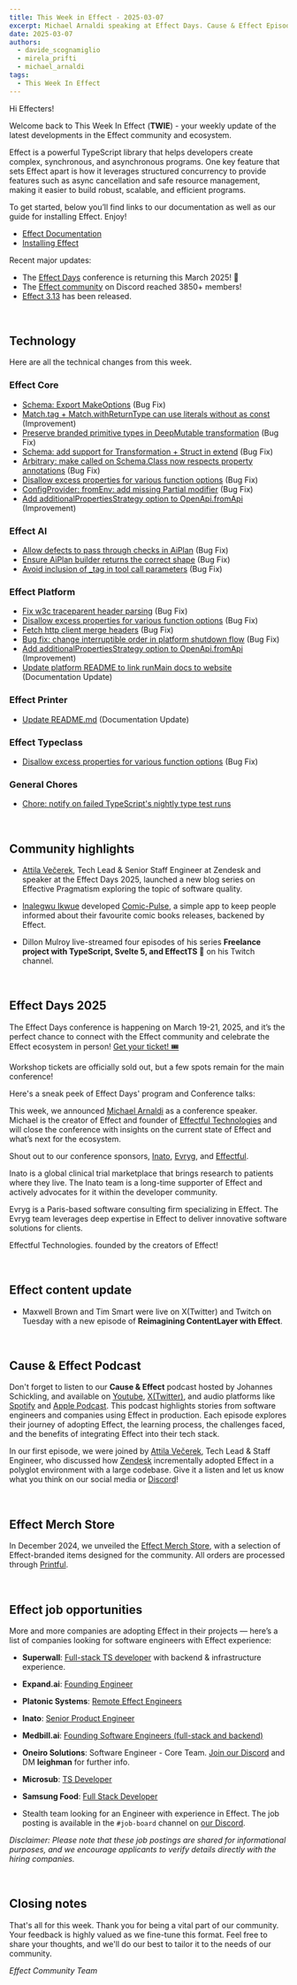 ```yaml
---
title: This Week in Effect - 2025-03-07
excerpt: Michael Arnaldi speaking at Effect Days. Cause & Effect Episode 2 Release. Technical updates in Effect.
date: 2025-03-07
authors:
  - davide_scognamiglio
  - mirela_prifti
  - michael_arnaldi
tags:
  - This Week In Effect
---
```



Hi Effecters!

Welcome back to This Week In Effect (**TWIE**) - your weekly update of the latest developments in the Effect community and ecosystem.

Effect is a powerful TypeScript library that helps developers create complex, synchronous, and asynchronous programs. One key feature that sets Effect apart is how it leverages structured concurrency to provide features such as async cancellation and safe resource management, making it easier to build robust, scalable, and efficient programs.

To get started, below you’ll find links to our documentation as well as our guide for installing Effect. Enjoy!

- [Effect Documentation](/docs/getting-started/introduction/)
- [Installing Effect](/docs/getting-started/installation/)

Recent major updates:

- The [Effect Days](https://effect.website/events/effect-days) conference is returning this March 2025! 🎉
- The [Effect community](https://discord.gg/effect-ts) on Discord reached 3850+ members!
- [Effect 3.13](https://effect.website/blog/releases/effect/313) has been released.

&nbsp;
## Technology

Here are all the technical changes from this week.

### Effect Core
- [Schema: Export MakeOptions](https://github.com/Effect-TS/effect/pull/4533) (Bug Fix)
- [Match.tag + Match.withReturnType can use literals without as const](https://github.com/Effect-TS/effect/pull/4530) (Improvement)
- [Preserve branded primitive types in DeepMutable transformation](https://github.com/Effect-TS/effect/pull/4543) (Bug Fix)
- [Schema: add support for Transformation + Struct in extend](https://github.com/Effect-TS/effect/pull/4546) (Bug Fix)
- [Arbitrary: make called on Schema.Class now respects property annotations](https://github.com/Effect-TS/effect/pull/4551) (Bug Fix)
- [Disallow excess properties for various function options](https://github.com/Effect-TS/effect/pull/4541) (Bug Fix)
- [ConfigProvider: fromEnv: add missing Partial modifier](https://github.com/Effect-TS/effect/pull/4554) (Bug Fix)
- [Add additionalPropertiesStrategy option to OpenApi.fromApi](https://github.com/Effect-TS/effect/pull/4540) (Improvement)

### Effect AI
- [Allow defects to pass through checks in AiPlan](https://github.com/Effect-TS/effect/pull/4537) (Bug Fix)
- [Ensure AiPlan builder returns the correct shape](https://github.com/Effect-TS/effect/pull/4549) (Bug Fix)
- [Avoid inclusion of _tag in tool call parameters](https://github.com/Effect-TS/effect/pull/4545) (Bug Fix)

### Effect Platform 
- [Fix w3c traceparent header parsing](https://github.com/Effect-TS/effect/pull/4525) (Bug Fix)
- [Disallow excess properties for various function options](https://github.com/Effect-TS/effect/pull/4541) (Bug Fix)
- [Fetch http client merge headers](https://github.com/Effect-TS/effect/pull/4493) (Bug Fix)
- [Bug fix: change interruptible order in platform shutdown flow](https://github.com/Effect-TS/effect/pull/4539) (Bug Fix)
- [Add additionalPropertiesStrategy option to OpenApi.fromApi](https://github.com/Effect-TS/effect/pull/4540) (Improvement)
- [Update platform README to link runMain docs to website](https://github.com/Effect-TS/effect/pull/4557) (Documentation Update)

### Effect Printer
- [Update README.md](https://github.com/Effect-TS/effect/pull/4547) (Documentation Update)

### Effect Typeclass
- [Disallow excess properties for various function options](https://github.com/Effect-TS/effect/pull/4541) (Bug Fix)

### General Chores
- [Chore: notify on failed TypeScript's nightly type test runs](https://github.com/Effect-TS/effect/pull/4528)


&nbsp;
## Community highlights

- [Attila Večerek](https://x.com/attilavecerek), Tech Lead & Senior Staff Engineer at Zendesk and speaker at the Effect Days 2025, launched a new blog series on Effective Pragmatism exploring the topic of software quality.
  <Tweet id="1897597312857207257" />

- [Inalegwu Ikwue](https://github.com/Inalegwu) developed [Comic-Pulse](https://github.com/Inalegwu/Comic-Pulse/tree/main), a simple app to keep people informed about their favourite comic books releases, backened by Effect.

- Dillon Mulroy live-streamed four episodes of his series **Freelance project with TypeScript, Svelte 5, and EffectTS 🚀** on his Twitch channel.
  <TwitchPlayerNonInteractive video="2396025133" />

&nbsp;
## Effect Days 2025
The Effect Days conference is happening on March 19-21, 2025, and it’s the perfect chance to connect with the Effect community and celebrate the Effect ecosystem in person! [Get your ticket! 🎟️](https://effect.website/events/effect-days)
  <Tweet id="1875510026896597173" />

Workshop tickets are officially sold out, but a few spots remain for the main conference!
  <Tweet id="1892170709624913956" />

Here's a sneak peek of Effect Days' program and Conference talks:
  <Tweet id="1896896170058002906" />
  <Tweet id="1896543363492720731" />
 
This week, we announced [Michael Arnaldi](https://x.com/MichaelArnaldi) as a conference speaker. Michael is the creator of Effect and founder of [Effectful Technologies](https://effectful.co/) and will close the conference with insights on the current state of Effect and what’s next for the ecosystem.
<Tweet id="1897633264355176619" />

Shout out to our conference sponsors, [Inato](https://inato.com/), [Evryg](https://www.evryg.com/), and [Effectful](https://effectful.co/).

Inato is a global clinical trial marketplace that brings research to patients where they live. The Inato team is a long-time supporter of Effect and actively advocates for it within the developer community.
  <Tweet id="1876251657811726345" />

Evryg is a Paris-based software consulting firm specializing in Effect. The Evryg team leverages deep expertise in Effect to deliver innovative software solutions for clients.
 <Tweet id="1886723228762042590" />

Effectful Technologies. founded by the creators of Effect!
  <Tweet id="1895135474894729669" />

&nbsp;
## Effect content update

- Maxwell Brown and Tim Smart were live on X(Twitter) and Twitch on Tuesday with a new episode of **Reimagining ContentLayer with Effect**.
<Tweet id="1897416748774908144" />

&nbsp;
## Cause & Effect Podcast
Don't forget to listen to our **Cause & Effect** podcast hosted by Johannes Schickling, and available on [Youtube](https://www.youtube.com/@effect-ts), [X(Twitter)](https://x.com/EffectTS_/status/1861446144137531585), and audio platforms like [Spotify](https://open.spotify.com/episode/7Bkn7A8EXnoqWWmI0czAdz) and [Apple Podcast](https://podcasts.apple.com/us/podcast/cause-effect/id1781879869). This podcast highlights stories from software engineers and companies using Effect in production. Each episode explores their journey of adopting Effect, the learning process, the challenges faced, and the benefits of integrating Effect into their tech stack.

In our first episode, we were joined by [Attila Večerek](https://x.com/attilavecerek), Tech Lead & Staff Engineer, who discussed how [Zendesk](https://www.zendesk.com) incrementally adopted Effect in a polyglot environment with a large codebase. Give it a listen and let us know what you think on our social media or [Discord](https://discord.gg/effect-ts)!

<YouTube
  id="https://youtu.be/rNAqPHBQFEQ"
  title="Adopting Effect at Zendesk w/ Attila Večerek | Cause & Effect #1"
/>

&nbsp;
## Effect Merch Store
In December 2024, we unveiled the [Effect Merch Store](https://effect.website/merch), with a selection of Effect-branded items designed for the community. All orders are processed through [Printful](https://www.printful.com/).
  <Tweet id="1868605126862385238" />


&nbsp;
## Effect job opportunities

More and more companies are adopting Effect in their projects — here’s a list of companies looking for software engineers with Effect experience:

- **Superwall**: [Full-stack TS developer](https://twitter.com/jakemor/status/1854248980454228411) with backend & infrastructure experience.

- **Expand.ai**: [Founding Engineer](https://www.expand.ai/careers/founding-engineer)

- **Platonic Systems**: [Remote Effect Engineers](https://twitter.com/platonicsystems/status/1861470819861311945)

- **Inato**: [Senior Product Engineer](https://jobs.lever.co/inato/2bbbe759-d4ce-4cc4-8267-8bc998189469)

- **Medbill.ai**: [Founding Software Engineers (full-stack and backend)](https://www.linkedin.com/posts/codingtom_medbill-ai-activity-7260092522708762624-N7TH)

- **Oneiro Solutions**: Software Engineer - Core Team. [Join our Discord](https://discord.com/channels/795981131316985866/796153351372275743) and DM **leighman** for further info.

- **Microsub**: [TS Developer](https://x.com/0xdownshift/status/1880013835878154510)

- **Samsung Food**: [Full Stack Developer](https://whisk.bamboohr.com/careers/110)

- Stealth team looking for an Engineer with experience in Effect. The job posting is available in the `#job-board` channel on [our Discord](https://discord.com/channels/795981131316985866/796153351372275743/1333146824852115518).

*Disclaimer: Please note that these job postings are shared for informational purposes, and we encourage applicants to verify details directly with the hiring companies.*


&nbsp;
## Closing notes

That's all for this week. Thank you for being a vital part of our community. Your feedback is highly valued as we fine-tune this format. Feel free to share your thoughts, and we'll do our best to tailor it to the needs of our community.

_Effect Community Team_
